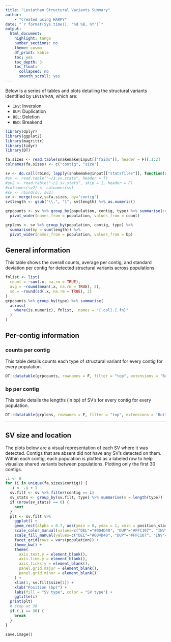 ```yaml
---
title: "Leviathan Structural Variants Summary"
author:
    - "Created using HARPY"
date: "`r format(Sys.time(), '%d %B, %Y')`"
output:
  html_document:
    highlight: tango
    number_sections: no
    theme: cosmo
    df_print: kable
    toc: yes
    toc_depth: 3
    toc_float:
      collapsed: no
      smooth_scroll: yes
---
```


Below is a series of tables and plots detailing the structural variants
identified by `LEVIATHAN`, which are:

- `INV`: Inversion
- `DUP`: Duplication
- `DEL`: Deletion
- `BND`: Breakend

```r
library(dplyr)
library(ggplot2)
library(magrittr)
library(tidyr)
library(DT)
```

```r
fa.sizes <- read.table(snakemake@input[["faidx"]], header = F)[,1:2]
colnames(fa.sizes) <- c("contig", "size")
```

```r
sv <- do.call(rbind, lapply(snakemake@input[["statsfiles"]], function(x) read.table(x, header = T)))
#sv <- read.table("~/1.sv.stats", header = T)
#sv2 <- read.table("~/2.sv.stats", skip = 1, header = F)
#colnames(sv2) <- colnames(sv)
#sv <- rbind(sv, sv2)
sv <- merge(x=sv,y=fa.sizes, by="contig")
sv$length <- gsub("\\.", "1", sv$length) %>% as.numeric()
```

```r
grpcounts <- sv %>% group_by(population, contig, type) %>% summarise(count = n()) %>% 
  pivot_wider(names_from = population, values_from = count)

grplens <- sv %>% group_by(population, contig, type) %>% 
  summarise(bp = sum(length)) %>% 
  pivot_wider(names_from = population, values_from = bp)
```

## General information
This table shows the overall counts, average per contig, and standard deviation per contig for detected structural variants across populations.
```r
fnlist <- list(
  count = ~sum(.x, na.rm = TRUE),
  avg = ~round(mean(.x, na.rm = TRUE), 2),
  sd = ~round(sd(.x, na.rm = TRUE), 2)
)
grpcounts %>% group_by(type) %>% summarise(
  across(
    where(is.numeric), fnlist, .names = "{.col}.{.fn}"
  )
)
```

## Per-contig information
### counts per contig
This table details counts each type of structural variant for every contig for every population.
```r
DT::datatable(grpcounts, rownames = F, filter = "top", extensions = 'Buttons', options = list(dom = 'Brtip', buttons = c('csv', 'pdf'), scrollX = TRUE))
```

### bp per contig
This table details the lengths (in bp) of SV's for every contig for every population.
```r
DT::datatable(grplens, rownames = F, filter = "top", extensions = 'Buttons', options = list(dom = 'Brtip', buttons = c('csv', 'pdf'), scrollX = TRUE))
```

---

## SV size and location
The plots below are a visual representation of each SV where it was detected.
Contigs that are absent did not have any SV's detected on them. Within each 
contig, each population is plotted as a labeled row to help visualize shared
variants between populations. Plotting only the first 30 contigs.

```r
.i <- 0
for (i in unique(fa.sizes$contig)) {
  .i <- .i + 1
  sv.filt <- sv %>% filter(contig == i)
  sv_stats <- group_by(sv.filt, type) %>% summarise(n = length(type))
  if (nrow(sv_stats) == 0) {
    next
  }
  plt <- sv.filt %>%
    ggplot() +
    geom_rect(alpha = 0.7, aes(ymin = 0, ymax = 1, xmin = position_start, xmax = position_end, fill = type, color = type)) +
    scale_color_manual(values=c("DEL"="#004D40", "DUP"="#FFC107", "INV"="#1E88E5","BND"="#D81B60")) +
    scale_fill_manual(values=c("DEL"="#004D40", "DUP"="#FFC107", "INV"="#1E88E5","BND"="#D81B60")) +
    facet_grid(rows = vars(population)) +
    theme_bw() +
    theme(
      axis.text.y = element_blank(),
      axis.line.y = element_blank(),
      axis.ticks.y = element_blank(),
      panel.grid.major = element_blank(),
      panel.grid.minor = element_blank()
    ) +
    xlim(1, sv.filt$size[1]) +
    xlab("Position (bp)") +
    labs(fill = "SV type", color = "SV type") +
    ggtitle(i)
  print(plt)
  # stop at 30
  if (.i == 30) {
    break
  }
}
```

```
save.image()
```